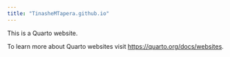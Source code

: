 ```yaml
---
title: "TinasheMTapera.github.io"
---
```


This is a Quarto website.

To learn more about Quarto websites visit <https://quarto.org/docs/websites>.
